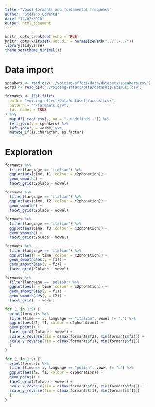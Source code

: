 ```yaml
---
title: "Vowel formants and fundamental frequency"
author: "Stefano Coretta"
date: "12/02/2018"
output: html_document
---
```


```r
knitr::opts_chunk$set(echo = TRUE)
knitr::opts_knit$set(root.dir = normalizePath("../../../"))
library(tidyverse)
theme_set(theme_minimal())
```

# Data import

```r
speakers <- read_csv("./voicing-effect/data/datasets/speakers.csv")
words <- read_csv("./voicing-effect/data/datasets/stimuli.csv")

formants <- list.files(
  path = "voicing-effect/data/datasets/acoustics/",
  pattern = "*-formants.csv",
  full.names = TRUE
) %>%
  map_df(~read_csv(., na = "--undefined--")) %>%
  left_join(y = speakers) %>%
  left_join(y = words) %>%
  mutate_if(is.character, as.factor)
```

# Exploration

```r
formants %>%
  filter(language == "italian") %>%
  ggplot(aes(time, f1, colour = c2phonation)) +
  geom_smooth() +
  facet_grid(c2place ~ vowel)
```

```r
formants %>%
  filter(language == "italian") %>%
  ggplot(aes(time, f2, colour = c2phonation)) +
  geom_smooth() +
  facet_grid(c2place ~ vowel)
```

```r
formants %>%
  filter(language == "italian") %>%
  ggplot(aes(time, f3, colour = c2phonation)) +
  geom_smooth() +
  facet_grid(c2place ~ vowel)
```

```r
formants %>%
  filter(language == "italian") %>%
  ggplot(aes(x = time, colour = c2phonation)) +
  geom_smooth(aes(y = f1)) +
  geom_smooth(aes(y = f2)) +
  facet_grid(c2place ~ vowel)
```

```r
formants %>%
  filter(language == "polish") %>%
  ggplot(aes(x = time, colour = c2phonation)) +
  geom_smooth(aes(y = f1)) +
  geom_smooth(aes(y = f2)) +
  facet_grid(. ~ vowel)
```

```r
for (i in 1:9) {
  print(formants %>%
  filter(time == i, language == "italian", vowel != "u") %>%
  ggplot(aes(f2, f1, colour = c2phonation)) +
  geom_point() +
  facet_grid(c2place ~ vowel) +
  scale_x_reverse(lim = c(max(formants$f2), min(formants$f2))) +
  scale_y_reverse(lim = c(max(formants$f1), min(formants$f1)))
  )
}
```

```r
for (i in 1:9) {
  print(formants %>%
  filter(time == i, language == "polish", vowel != "u") %>%
  ggplot(aes(f2, f1, colour = c2phonation)) +
  geom_point() +
  facet_grid(c2place ~ vowel) +
  scale_x_reverse(lim = c(max(formants$f2), min(formants$f2))) +
  scale_y_reverse(lim = c(max(formants$f1), min(formants$f1)))
  )
}
```

